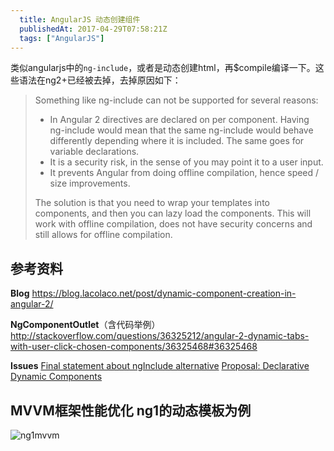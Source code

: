```yaml
---
  title: AngularJS 动态创建组件
  publishedAt: 2017-04-29T07:58:21Z
  tags: ["AngularJS"]
---
```


类似angularjs中的`ng-include`，或者是动态创建html，再$compile编译一下。这些语法在ng2+已经被去掉，去掉原因如下：

> Something like ng-include can not be supported for several reasons:
> 
> - In Angular 2 directives are declared on per component. Having ng-include would mean that the same ng-include would behave differently depending where it is included. The same goes for variable declarations.
> - It is a security risk, in the sense of you may point it to a user input.
> - It prevents Angular from doing offline compilation, hence speed / size improvements.
> 
> The solution is that you need to wrap your templates into components, and then you can lazy load the components. This will work with offline compilation, does not have security concerns and still allows for offline compilation.




## 参考资料

**Blog**
https://blog.lacolaco.net/post/dynamic-component-creation-in-angular-2/

**NgComponentOutlet**（含代码举例）
http://stackoverflow.com/questions/36325212/angular-2-dynamic-tabs-with-user-click-chosen-components/36325468#36325468

**Issues**
[Final statement about ngInclude alternative](https://github.com/angular/angular/issues/7596)
[Proposal: Declarative Dynamic Components](https://github.com/angular/angular/issues/9599)


## MVVM框架性能优化 ng1的动态模板为例

![ng1mvvm](https://user-images.githubusercontent.com/8676711/46901201-1d0b2300-cee2-11e8-9979-db7c5bae8fda.png)

